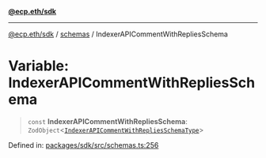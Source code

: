 [**@ecp.eth/sdk**](/sdk-reference/index.mdx)

***

[@ecp.eth/sdk](/sdk-reference/index.mdx) / [schemas](/sdk-reference/schemas/index.mdx) / IndexerAPICommentWithRepliesSchema

# Variable: IndexerAPICommentWithRepliesSchema

> `const` **IndexerAPICommentWithRepliesSchema**: `ZodObject`\<[`IndexerAPICommentWithRepliesSchemaType`](/sdk-reference/schemas/type-aliases/IndexerAPICommentWithRepliesSchemaType.mdx)\>

Defined in: [packages/sdk/src/schemas.ts:256](https://github.com/ecp-eth/comments-monorepo/blob/main/packages/sdk/src/schemas.ts#L256)
